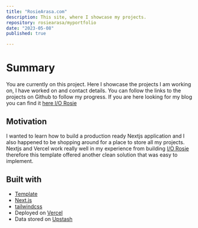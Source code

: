 ```yaml
---
title: "RosieArasa.com"
description: This site, where I showcase my projects.
repository: rosiearasa/myportfolio
date: "2023-05-08"
published: true

---
```

# Summary
You are currently on this project. Here I showcase the projects I am working on, I have worked on and contact details. You can follow the links to the 
projects on Github to follow my progress. If you are here looking for my blog you can find it [here I/O Rosie](https://iorosie.com)

## Motivation
I wanted to learn how to build a production ready Nextjs application and I also happened to be shopping around for a place to store all my projects. 
Nextjs and Vercel work really well in my experience from building [I/O Rosie](https://iorosie.com) therefore this template offered another clean solution that 
was easy to implement. 



## Built with 
- [Template](https://github.com/chronark/chronark.com)
- [Next.js](https://nextjs.org)
- [tailwindcss](https://tailwindcss.com)
- Deployed on [Vercel](https://vercel.com?utm_source=envshare)
- Data stored on [Upstash](https://upstash.com?utm_source=envshare)